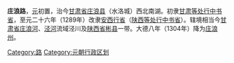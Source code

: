 '''庄浪路'''，[[元|元]]初置，治今[[甘肃省|甘肃省]][[庄浪县|庄浪县]]（水洛城）西北南湖。初隶[[甘肃等处行中书省|甘肃等处行中书省]]，至元二十六年（1289年）改隶[[安西行省|安西行省]]（[[陕西等处行中书省|陕西等处行中书省]]）。辖境相当今[[甘肃省|甘肃省]][[庄浪河|庄浪河]]、[[泾河|泾河]]流域泾川及[[陕西省|陕西省]][[彬县|彬县]]一带。大德八年（1304年）降为[[庄浪州|庄浪州]]。

[[Category:路|Category:路]] 
 
[[Category:元朝行政区划|Category:元朝行政区划]]